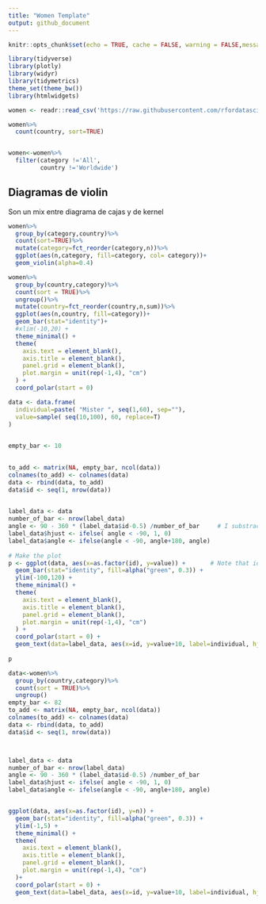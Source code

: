 ```yaml
---
title: "Women Template"
output: github_document
---
```


```r
knitr::opts_chunk$set(echo = TRUE, cache = FALSE, warning = FALSE,message = FALSE)
```



```r
library(tidyverse)
library(plotly)
library(widyr)
library(tidymetrics)
theme_set(theme_bw())
library(htmlwidgets)
```



```r
women <- readr::read_csv('https://raw.githubusercontent.com/rfordatascience/tidytuesday/master/data/2020/2020-12-08/women.csv')

```


```r
women%>%
  count(country, sort=TRUE)


women<-women%>%
  filter(category !='All',
         country !='Worldwide')
```

## Diagramas de violin

Son un mix entre diagrama de cajas y de kernel

```r
women%>%
  group_by(category,country)%>%
  count(sort=TRUE)%>%
  mutate(category=fct_reorder(category,n))%>%
  ggplot(aes(n,category, fill=category, col= category))+
  geom_violin(alpha=0.4)
```





```r

women%>%
  group_by(country,category)%>%
  count(sort = TRUE)%>%
  ungroup()%>%
  mutate(country=fct_reorder(country,n,sum))%>%
  ggplot(aes(n,country, fill=category))+
  geom_bar(stat="identity")+
  #xlim(-10,20) +
  theme_minimal() +
  theme(
    axis.text = element_blank(),
    axis.title = element_blank(),
    panel.grid = element_blank(),
    plot.margin = unit(rep(-1,4), "cm")
  ) +
  coord_polar(start = 0)
```



```r
data <- data.frame(
  individual=paste( "Mister ", seq(1,60), sep=""),
  value=sample( seq(10,100), 60, replace=T)
)
 

empty_bar <- 10
 

to_add <- matrix(NA, empty_bar, ncol(data))
colnames(to_add) <- colnames(data)
data <- rbind(data, to_add)
data$id <- seq(1, nrow(data))
 

label_data <- data
number_of_bar <- nrow(label_data)
angle <- 90 - 360 * (label_data$id-0.5) /number_of_bar     # I substract 0.5 because the letter must have the angle of the center of the bars. Not extreme right(1) or extreme left (0)
label_data$hjust <- ifelse( angle < -90, 1, 0)
label_data$angle <- ifelse(angle < -90, angle+180, angle)
 
# Make the plot
p <- ggplot(data, aes(x=as.factor(id), y=value)) +       # Note that id is a factor. If x is numeric, there is some space between the first bar
  geom_bar(stat="identity", fill=alpha("green", 0.3)) +
  ylim(-100,120) +
  theme_minimal() +
  theme(
    axis.text = element_blank(),
    axis.title = element_blank(),
    panel.grid = element_blank(),
    plot.margin = unit(rep(-1,4), "cm") 
  ) +
  coord_polar(start = 0) + 
  geom_text(data=label_data, aes(x=id, y=value+10, label=individual, hjust=hjust), color="black", fontface="bold",alpha=0.6, size=2.5, angle= label_data$angle, inherit.aes = FALSE ) 
 
p
```

```r
data<-women%>%
  group_by(country,category)%>%
  count(sort = TRUE)%>%
  ungroup()
empty_bar <- 82
to_add <- matrix(NA, empty_bar, ncol(data))
colnames(to_add) <- colnames(data)
data <- rbind(data, to_add)
data$id <- seq(1, nrow(data))



label_data <- data
number_of_bar <- nrow(label_data)
angle <- 90 - 360 * (label_data$id-0.5) /number_of_bar
label_data$hjust <- ifelse( angle < -90, 1, 0)
label_data$angle <- ifelse(angle < -90, angle+180, angle)


ggplot(data, aes(x=as.factor(id), y=n)) +
  geom_bar(stat="identity", fill=alpha("green", 0.3)) +
  ylim(-1,5) +
  theme_minimal() +
  theme(
    axis.text = element_blank(),
    axis.title = element_blank(),
    panel.grid = element_blank(),
    plot.margin = unit(rep(-1,4), "cm") 
  )+
  coord_polar(start = 0) +
  geom_text(data=label_data, aes(x=id, y=value+10, label=individual, hjust=hjust), color="black", fontface="bold",alpha=0.6, size=2.5, angle= label_data$angle, inherit.aes = FALSE ) 
 
```

